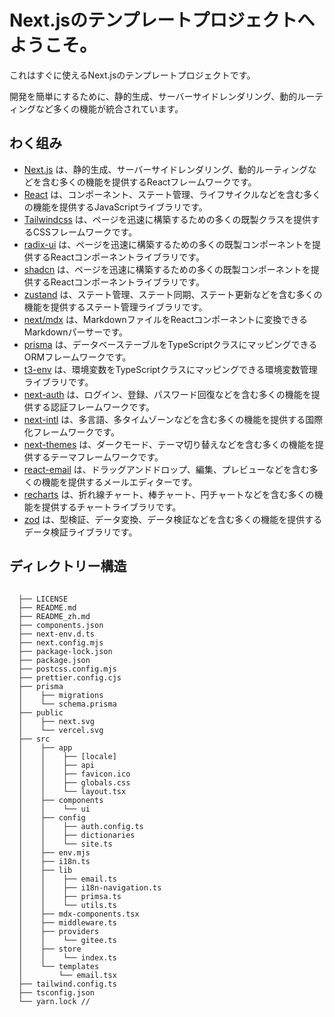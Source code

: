# Next.jsのテンプレートプロジェクトへようこそ。

これはすぐに使えるNext.jsのテンプレートプロジェクトです。

開発を簡単にするために、静的生成、サーバーサイドレンダリング、動的ルーティングなど多くの機能が統合されています。


## わく组み
- [Next.js](https://nextjs.org/) は、静的生成、サーバーサイドレンダリング、動的ルーティングなどを含む多くの機能を提供するReactフレームワークです。
- [React](https://reactjs.org/) は、コンポーネント、ステート管理、ライフサイクルなどを含む多くの機能を提供するJavaScriptライブラリです。
- [Tailwindcss](https://tailwindcss.com/) は、ページを迅速に構築するための多くの既製クラスを提供するCSSフレームワークです。
- [radix-ui](https://www.radix-ui.com/) は、ページを迅速に構築するための多くの既製コンポーネントを提供するReactコンポーネントライブラリです。
- [shadcn](https://ui.shadcn.com/) は、ページを迅速に構築するための多くの既製コンポーネントを提供するReactコンポーネントライブラリです。
- [zustand](https://zustand-demo.pmnd.rs/) は、ステート管理、ステート同期、ステート更新などを含む多くの機能を提供するステート管理ライブラリです。
- [next/mdx](https://mdxjs.com/) は、MarkdownファイルをReactコンポーネントに変換できるMarkdownパーサーです。
- [prisma](https://www.prisma.io/) は、データベーステーブルをTypeScriptクラスにマッピングできるORMフレームワークです。
- [t3-env](https://t3-env.vercel.app/) は、環境変数をTypeScriptクラスにマッピングできる環境変数管理ライブラリです。
- [next-auth](https://next-auth.js.org/) は、ログイン、登録、パスワード回復などを含む多くの機能を提供する認証フレームワークです。
- [next-intl](https://next-intl-docs.vercel.app/) は、多言語、多タイムゾーンなどを含む多くの機能を提供する国際化フレームワークです。
- [next-themes](https://github.com/pacocoursey/next-themes) は、ダークモード、テーマ切り替えなどを含む多くの機能を提供するテーマフレームワークです。
- [react-email](https://react.email/) は、ドラッグアンドドロップ、編集、プレビューなどを含む多くの機能を提供するメールエディターです。
- [recharts](https://recharts.org/) は、折れ線チャート、棒チャート、円チャートなどを含む多くの機能を提供するチャートライブラリです。
- [zod](https://zod.dev/) は、型検証、データ変換、データ検証などを含む多くの機能を提供するデータ検証ライブラリです。

## ディレクトリー構造
```ディレクトリー構造

  ├── LICENSE
  ├── README.md
  ├── README_zh.md
  ├── components.json
  ├── next-env.d.ts
  ├── next.config.mjs
  ├── package-lock.json
  ├── package.json
  ├── postcss.config.mjs
  ├── prettier.config.cjs
  ├── prisma
  │    ├── migrations
  │    └── schema.prisma
  ├── public
  │    ├── next.svg
  │    └── vercel.svg
  ├── src
  │    ├── app
  │    │    ├── [locale]
  │    │    ├── api
  │    │    ├── favicon.ico
  │    │    ├── globals.css
  │    │    └── layout.tsx
  │    ├── components
  │    │    └── ui
  │    ├── config
  │    │    ├── auth.config.ts
  │    │    ├── dictionaries
  │    │    └── site.ts
  │    ├── env.mjs
  │    ├── i18n.ts
  │    ├── lib
  │    │    ├── email.ts
  │    │    ├── i18n-navigation.ts
  │    │    ├── primsa.ts
  │    │    └── utils.ts
  │    ├── mdx-components.tsx
  │    ├── middleware.ts
  │    ├── providers
  │    │    └── gitee.ts
  │    ├── store
  │    │    └── index.ts
  │    └── templates
  │        └── email.tsx
  ├── tailwind.config.ts
  ├── tsconfig.json
  └── yarn.lock //

```